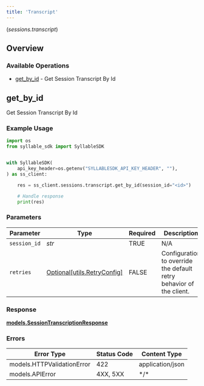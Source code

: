 ```yaml
---
title: 'Transcript'
---
```

(*sessions.transcript*)

## Overview

### Available Operations

* [get_by_id](#get_by_id) - Get Session Transcript By Id

## get_by_id

Get Session Transcript By Id

### Example Usage

```python
import os
from syllable_sdk import SyllableSDK


with SyllableSDK(
    api_key_header=os.getenv("SYLLABLESDK_API_KEY_HEADER", ""),
) as ss_client:

    res = ss_client.sessions.transcript.get_by_id(session_id="<id>")

    # Handle response
    print(res)

```

### Parameters

| Parameter                                                           | Type                                                                | Required                                                            | Description                                                         |
| ------------------------------------------------------------------- | ------------------------------------------------------------------- | ------------------------------------------------------------------- | ------------------------------------------------------------------- |
| `session_id`                                                        | *str*                                                               | TRUE                                                  | N/A                                                                 |
| `retries`                                                           | [Optional[utils.RetryConfig]](..//python-sdk-docs/models/components/utils/retryconfig)    | FALSE                                                  | Configuration to override the default retry behavior of the client. |

### Response

**[models.SessionTranscriptionResponse](..//python-sdk-docs/models/components/sessiontranscriptionresponse)**

### Errors

| Error Type                 | Status Code                | Content Type               |
| -------------------------- | -------------------------- | -------------------------- |
| models.HTTPValidationError | 422                        | application/json           |
| models.APIError            | 4XX, 5XX                   | \*/\*                      |
